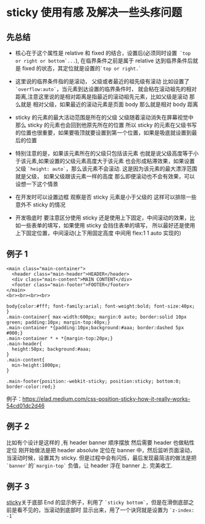 # sticky 使用有感 及解决一些头疼问题

## 先总结

- 核心在于这个属性是 relative 和 fixed 的结合，设置后(必须同时设置`` `top or right or bottom`...``),
  在临界条件之前是属于 relative 达到临界条件后就是 fixed 的状态，其定位就是设置的`` `top or right.` ``

- 这里说的临界条件指的是滚动， 父级或者最近的祖先级有滚动 比如设置了`` `overflow:auto` ``，当元素到达设置的临界条件时，
  就会粘在滚动祖先的相对距离,注意这里说的是相对距离是指最近的滚动祖先元素，比如父级是滚动 那么就是
  相对父级，如果最近的滚动元素是页面 body 那么就是相对 body 距离

- sticky 的元素的最大活动范围是所在的父级 父级随着滚动消失在屏幕视觉中 那么 sticky 的元素也会回到他原先所在的位置
  所以 sticky 的元素在父级书写的位置也很重要，如果要吸顶就要设置到第一个位置，如果是吸底就设置到最后的位置

- 特别注意的是，如果该元素所在的父级只包括该元素 也就是说父级高度等于小于该元素,如果设置的父级元素高度大于该元素
  也会形成粘滞效果，如果设置父级 `` `height: auto` ``，那么该元素不会滚动.
  这是因为该元素的最大漂浮范围就是父级， 如果父级跟该元素一样的高度 那么即便滚动也不会有效果，可以设想一下这个情景

- 在开发时可以设置边框 观察是否 sticky 元素是小于父级的 这样可以排除一些意外不 sticky 的情况
- 开发吸底时 要注意区分使用 sticky 还是使用上下固定，中间滚动的效果，比如一些表单的填写，如果使用 sticky 会挡住表单的填写，
  所以最好还是使用上下固定位置，中间滚动(上下用固定高度 中间用 flex:1 1 auto 实现的)

## 例子 1

```
<main class="main-container">
  <header class="main-header">HEADER</header>
  <div class="main-content">MAIN CONTENT</div>
  <footer class="main-footer">FOOTER</footer>
</main>
<br><br><br><br>
```

```
body{color:#fff; font-family:arial; font-weight:bold; font-size:40px; }
.main-container{ max-width:600px; margin:0 auto; border:solid 10px green; padding:10px; margin-top:40px;}
.main-container *{padding:10px;background:#aaa; border:dashed 5px #000;}
.main-container * + *{margin-top:20px;}
.main-header{
  height:50px; background:#aaa;
}
.main-content{
  min-height:1000px;
}

.main-footer{position:-webkit-sticky; position:sticky; bottom:0; border-color:red;}
```

例子：https://elad.medium.com/css-position-sticky-how-it-really-works-54cd01dc2d46

## 例子 2

比如有个设计是这样的 ,有 header banner 顺序摆放 然后需要 header 也做粘性定位
刚开始做法是把 header absolute 定位在 banner 中，然后监听页面滚动，当滚动时候，设置其为 sticky.
但是过程中会有闪烁，最后发现最简洁的做法是把 `` `banner` ``的`` `margin-top` `` 负值，让 header 浮在 banner 上.
完美收工.

## 例子 3

[sticky](./sticky/demo)关于底部 End 的显示例子，利用了 `` `sticky bottom` ``，但是在滑倒底部之前是看不见的，当滚动到底部时
显示出来，用了一个诀窍就是设置为 `` `z-index: -1` ``
